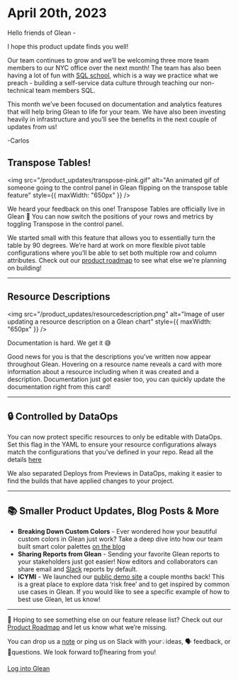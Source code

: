 # April 20th, 2023

Hello friends of Glean -

I hope this product update finds you well!

Our team continues to grow and we’ll be welcoming three more team members to our NYC office over the next month! The team has also been having a lot of fun with [SQL school](https://www.linkedin.com/feed/update/urn:li:activity:7044007883801260032/), which is a way we practice what we preach - building a self-service data culture through teaching our non-technical team members SQL.

This month we’ve been focused on documentation and analytics features that will help bring Glean to life for your team. We have also been investing heavily in infrastructure and you’ll see the benefits in the next couple of updates from us!

-Carlos

## Transpose Tables!

<img
  src="/product_updates/transpose-pink.gif"
  alt="An animated gif of someone going to the control panel in Glean flipping on the transpose table feature"
  style={{ maxWidth: "650px" }}
/>

We heard your feedback on this one! Transpose Tables are officially live in Glean 🎉 You can now switch the positions of your rows and metrics by toggling Transpose in the control panel.

We started small with this feature that allows you to essentially turn the table by 90 degrees. We’re hard at work on more flexible pivot table configurations where you’ll be able to set both multiple row and column attributes. Check out our [product roadmap](/product-roadmap/) to see what else we're planning on building!

---

## Resource Descriptions

<img
  src="/product_updates/resourcedescription.png"
  alt="Image of user updating a resource description on a Glean chart"
  style={{ maxWidth: "650px" }}
/>

Documentation is hard. We get it 😅

Good news for you is that the descriptions you’ve written now appear throughout Glean. Hovering on a resource name reveals a card with more information about a resource including when it was created and a description. Documentation just got easier too, you can quickly update the documentation right from this card!

---

## 🔒 Controlled by DataOps

You can now protect specific resources to only be editable with DataOps. Set this flag in the YAML to ensure your resource configurations always match the configurations that you’ve defined in your repo. Read all the details [here](/docs/data-ops/managing-resources-with-code/)

We also separated Deploys from Previews in DataOps, making it easier to find the builds that have applied changes to your project.

---

## 📚 Smaller Product Updates, Blog Posts & More

- **Breaking Down Custom Colors** - Ever wondered how your beautiful custom colors in Glean just work? Take a deep dive into how our team built smart color palettes [on the blog](https://glean.io/blog-posts/making-custom-colors-just-work-in-glean)
- **Sharing Reports from Glean** - Sending your favorite Glean reports to your stakeholders just got easier! Now editors and collaborators can share email and [Slack](https://gleannyc.slack.com/apps/A01KE0WF6CX-glean?tab=more_info) reports by default.
- **ICYMI** - We launched our [public demo site](https://demo.glean.io/app/) a couple months back! This is a great place to explore data ‘risk free’ and to get inspired by common use cases in Glean. If you would like to see a specific example of how to best use Glean, let us know!

---

👀 Hoping to see something else on our feature release list? Check out our [Product Roadmap](/product-roadmap/) and let us know what we’re missing.

You can drop us a [note](mailto:support@glean.io?subject=null&body=null) or ping us on Slack with your💡ideas, 🗣 feedback, or 🙋questions. We look forward to👂hearing from you!

[Log into Glean](https://glean.io/app)
